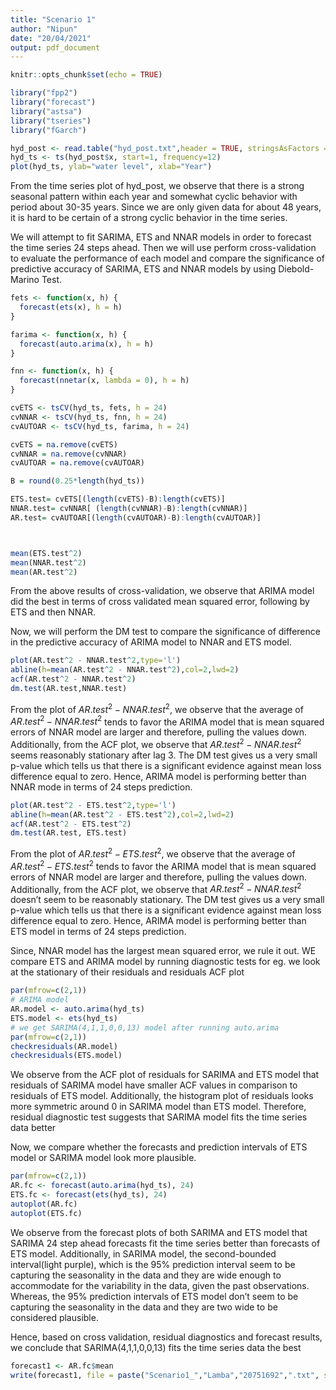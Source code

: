 ```yaml
---
title: "Scenario 1"
author: "Nipun"
date: "20/04/2021"
output: pdf_document
---
```


```r
knitr::opts_chunk$set(echo = TRUE)
```

```r
library("fpp2")
library("forecast")
library("astsa")
library("tseries")
library("fGarch")
```
 
```r
hyd_post <- read.table("hyd_post.txt",header = TRUE, stringsAsFactors = FALSE, sep=",")
hyd_ts <- ts(hyd_post$x, start=1, frequency=12)
plot(hyd_ts, ylab="water level", xlab="Year")
```

From the time series plot of hyd_post, we observe that there is a strong seasonal pattern within each year and somewhat cyclic behavior with period about 30-35 years. Since we are only given data for about 48 years, it is hard to be certain of a strong cyclic behavior in the time series.

We will attempt to fit SARIMA, ETS and NNAR models in order to forecast the time series 24 steps ahead. Then we will use perform cross-validation to evaluate the performance of each model and compare the significance of predictive accuracy of SARIMA, ETS and NNAR models by using Diebold-Marino Test.


```r
fets <- function(x, h) {
  forecast(ets(x), h = h)
}

farima <- function(x, h) {
  forecast(auto.arima(x), h = h)
}

fnn <- function(x, h) {
  forecast(nnetar(x, lambda = 0), h = h)
}

cvETS <- tsCV(hyd_ts, fets, h = 24)
cvNNAR <- tsCV(hyd_ts, fnn, h = 24)
cvAUTOAR <- tsCV(hyd_ts, farima, h = 24)

cvETS = na.remove(cvETS)
cvNNAR = na.remove(cvNNAR)
cvAUTOAR = na.remove(cvAUTOAR)

B = round(0.25*length(hyd_ts))

ETS.test= cvETS[(length(cvETS)-B):length(cvETS)]
NNAR.test= cvNNAR[ (length(cvNNAR)-B):length(cvNNAR)]
AR.test= cvAUTOAR[(length(cvAUTOAR)-B):length(cvAUTOAR)]



mean(ETS.test^2)
mean(NNAR.test^2)
mean(AR.test^2)
```

From the above results of cross-validation, we observe that ARIMA model did the best in terms of cross validated mean squared error, following by ETS and then NNAR. 

Now, we will perform the DM test to compare the significance of difference in the predictive accuracy of ARIMA model to NNAR and ETS model.

```r
plot(AR.test^2 - NNAR.test^2,type='l')
abline(h=mean(AR.test^2 - NNAR.test^2),col=2,lwd=2)
acf(AR.test^2 - NNAR.test^2)
dm.test(AR.test,NNAR.test)
```
From the plot of $AR.test^2 - NNAR.test^2$, we observe that the average of $AR.test^2 - NNAR.test^2$ tends to favor the ARIMA model that is mean squared errors of NNAR model are larger and therefore, pulling the values down. Additionally, from the ACF plot, we observe that $AR.test^2 - NNAR.test^2$ seems reasonably stationary after lag 3. The DM test gives us a very small p-value which tells us that there is a significant evidence against mean loss difference equal to zero. Hence, ARIMA model is performing better than NNAR mode in terms of 24 steps prediction.

```r
plot(AR.test^2 - ETS.test^2,type='l')
abline(h=mean(AR.test^2 - ETS.test^2),col=2,lwd=2)
acf(AR.test^2 - ETS.test^2)
dm.test(AR.test, ETS.test)
```
From the plot of $AR.test^2 - ETS.test^2$, we observe that the average of $AR.test^2 - ETS.test^2$ tends to favor the ARIMA model that is mean squared errors of NNAR model are larger and therefore, pulling the values down. Additionally, from the ACF plot, we observe that $AR.test^2 - NNAR.test^2$ doesn't seem to be reasonably stationary. The DM test gives us a very small p-value which tells us that there is a significant evidence against mean loss difference equal to zero. Hence, ARIMA model is performing better than ETS model in terms of 24 steps prediction.

Since, NNAR model has the largest mean squared error, we rule it out. WE compare ETS and ARIMA model by running diagnostic tests for eg. we look at the stationary of their residuals and residuals ACF plot

```r
par(mfrow=c(2,1)) 
# ARIMA model
AR.model <- auto.arima(hyd_ts)
ETS.model <- ets(hyd_ts)
# we get SARIMA(4,1,1,0,0,13) model after running auto.arima
par(mfrow=c(2,1)) 
checkresiduals(AR.model)
checkresiduals(ETS.model)
```
We observe from the ACF plot of residuals for SARIMA and ETS model that residuals of SARIMA model have smaller ACF values in comparison to residuals of ETS model. Additionally, the histogram plot of residuals looks more symmetric around 0 in SARIMA model than ETS model. Therefore, residual diagnostic test suggests that SARIMA model fits the time series data better


Now, we compare whether the forecasts and prediction intervals of ETS model or SARIMA model look more plausible.

```r
par(mfrow=c(2,1))
AR.fc <- forecast(auto.arima(hyd_ts), 24)
ETS.fc <- forecast(ets(hyd_ts), 24)
autoplot(AR.fc)
autoplot(ETS.fc)
```
We observe from the forecast plots of both SARIMA and ETS model that SARIMA 24 step ahead forecasts fit the time series better than forecasts of ETS model. Additionally, in SARIMA model, the second-bounded interval(light purple), which is the 95% prediction interval seem to be capturing the seasonality in the data and they are wide enough to accommodate for the variability in the data, given the past observations. Whereas, the 95% prediction intervals of ETS model don't seem to be capturing the seasonality in the data and they are two wide to be considered plausible.

Hence, based on cross validation, residual diagnostics and forecast results, we conclude that SARIMA(4,1,1,0,0,13) fits the time series data the best

```r
forecast1 <- AR.fc$mean
write(forecast1, file = paste("Scenario1_","Lamba","20751692",".txt", sep = ""), ncolumns = 1 )
```